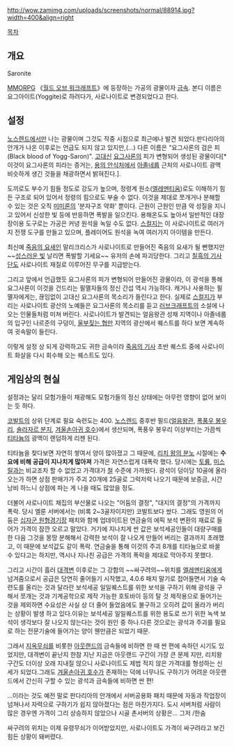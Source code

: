 http://wow.zamimg.com/uploads/screenshots/normal/88914.jpg?width=400&align=right

[[목차]]



== 개요 ==
Saronite

[[MMORPG]] 《[[월드 오브 워크래프트]]》에 등장하는 가공의 광물이자 [[금속]]. 본디 이름은 요그아이트(Yoggite)로 하려다가, 사로나이트로 변경되었다고 한다.

== 설정 ==
[[노스렌드]]에서만 나는 광물이며 그것도 작중 시점으로 최근에나 발견 되었다.판다리아의 안개가 나온 이후로는 언급도 되지 않고 있지만,(...) 다른 이름은 "요그사론의 검은 피(Black blood of Yogg-Saron)". [[고대신]] [[요그사론]]의 피가 변형되어 생성된 광물이다[* 이것이 요그사론의 피라는 증거는, [[용의 안식처]]에서 [[아졸네룹]] 근처의 사로나이트 광맥 비슷하게 생긴 것들을 채광하면서 밝혀진다.].

도끼로도 부수기 힘들 정도로 강도가 높으며, 정령계 원소([[엘레멘티움]])로도 이해하기 힘든 구조로 되어 있어서 정령의 힘으로도 부술 수 없다. 이것을 제대로 쪼개거나 분해할 수 있는 것은 오직 [[미미론]]의 '분자구조 약화' 뿐이다. 근원이 근원인 만큼 악 성질을 지니고 있어서 신성한 빛 등에 반응하면 폭발을 일으킨다. 용해온도도 높아서 일반적인 대장장이용 도구로는 가공은 커녕 원석을 녹일 수도 없다. [[스컬지]]는 이 사로나이트로 여러가지 전쟁 도구를 만들고 있으며, 플레이어도 원석을 녹여 여러가지 아이템을 만든다.

최신예 [[죽음의 요새]]인 말리크리스가 사로나이트로 만들어진 죽음의 요새가 될 뻔했지만~~[[성스러운 빛]] 날리면 폭발할 기세요~~ 유저의 손에 파괴당한다. 그리고 [[칠흑의 기사단]]도 사로나이트 재질로 이루어진 무구를 지급받는다.

그리고 앞에서 언급했듯 요그사론의 피가 변형되어 만들어진 광물이라, 이 광석을 통해 요그사론이 이것을 건드리는 필멸자들의 정신 간섭 역시 가능하다. 캐거나 사용하는 필멸자에게는, 끊임없이 고대신 요그사론의 목소리가 들린다고 한다. 실제로 [[스컬지]]가 부리는 사로나이트 광산의 노예들은 요그사론의 목소리를 듣고 [[러브크래프트]]의 소설에 나오는 인물들처럼 미쳐 버린다. 사로나이트가 발견되는 얼음왕관 성채 지역이나 아졸네룹의 입구인 나르준의 구덩이, [[울부짖는 협만]] 지역의 광산에서 퀘스트를 하다 보면 계속하여 귓속말이 들린다.

이렇게 설정 상 되게 강력하고도 귀한 금속이라 [[죽음의 기사]] 초반 퀘스트 중에 사로나이트 화살을 다시 회수해 오는 퀘스트도 있다.

== 게임상의 현실 ==
설정과는 달리 모험가들이 채광해도 모험가들의 정신 상태에는 아무런 영향이 없어 보이는 듯 하다.

[[코발트]]의 상위 단계로 필요 숙련도는 400. [[노스렌드]] 중후반 필드([[얼음왕관]], [[폭풍우 봉우리]], [[숄라자르 분지]], [[겨울손아귀 호수]])에서 생산되며, 폭풍우 봉우리 이상부터는 가끔씩 [[티타늄]]의 광맥이 랜덤하게 리젠 된다.

티타늄을 찾다보면 자연히 쌓여서 양이 많아졌고 그 때문에, [[리치 왕의 분노]] 시절에는 '''수요에 비해 공급이 지나치게 많아져''' 가격은 자연스럽게 대폭락 했다. 당시에는 [[토륨]], [[미스릴]]과는 비교조차 할 수 없었고 가격대가 [[철]] 수준에 가까웠다. 광석이 덩이당 10골에 올라오는가 하면 상점 판매가가 주괴 20개에 25골로 그럭저럭 나오기 때문에 보증금, 시간 낭비 하느니 상점에 파는 게 나을 때도 많았을 정도.

더불어 사로나이트 채집의 부산물로 나오는 "어둠의 결정", "대지의 결정"의 가격까지 폭락. 당시 엘룬 서버에서는 (비록 2~3골차이지만) 코발트보다 쌌다. 그래도 영원의 어둠은 [[십자군 원형경기장]] 패치와 함께 업데이트된 연금술의 에픽 보석 변환의 재료로 들어가 가격이 잠깐 오르고 말았다. 거기에 지나치게 싼 값은 보석세공인들이 대량구매를 한 다음 그것을 몽땅 분해해서 강력한 보석이 잘 나오게 만들어 버리는 결과까지 초래했고, 이 때문에 보석값도 같이 폭락. 연금술을 통해 이것의 주괴 8개를 티타늄으로 바꿀 수 있다고는 하지만, 역시나 지나친 공급은 가격의 폭락을 제대로 막아주지 못했다.

그리고 시간이 흘러 [[대격변]] 이후로는 그 강함의 ~~싸구려의~~위치를 [[엘레멘티움]]에게 넘겨줌으로서 공급은 당연히 줄어들기 시작했고, 4.0.6 패치 말기로 접어들면서 기술 숙련도를 올리는 것과 달라란 보석세공 일일퀘스트를 위한 보석을 구하기 위해 광석을 구해서 쪼개는 것과 기계공학으로 제작 가능한 호토바이 등의 탈 것 제작용으로 들어가는 것을 제외하면 수요성은 사실 상 더 줄어 들었음에도 불구하고 오히려 값이 올라가 버리는 상황이 발생 하고 있다.이유는 보석세공 일일퀘스트를 위한 용도로 쓰기 위한 녹색 보석이 생각보다 잘 나오지 않는다는 것이 원인 중 하나.다른 것으로는 광석과 주괴를 필요로 하는 전문기술에 들어가는 양이 웬만큼은 되었기 때문.

그래서 [[지옥무쇠]]를 비롯한 [[아웃랜드]]의 금속들에 비하면 한 때 싼 편에 속하던 시기도 있었지만, 대격변이 끝난지 한참 지난 지금은 아웃랜드 구간이 가장 큰 문제 지만, 리치왕 구간도 더이상 오래 지내질 않으니 사로나이트도 제법 적지 않은 가격대를 형성하는 신세가 되었다.그래도 [[겨울손아귀 호수]]가 존재하는 덕에 너무나도 구하기가 어려운 아웃랜드에서 간신히 구할 수 있는 광석과 금속들에 비하면 싼 편!

...이라는 것도 예전 말로 판다리아의 안개에서 서버공용화 패치 때문에 자동과 작업장이 넘쳐나서 자력으로 구하기가 쉽지 않아졌다는 점은 마찬가지다. 도시 서버처럼 사람이 많은 경우엔 가격이 그리 상승하지 않았으나 시골 촌서버의 상황은... 그저 /한숨

싸구려의 위치는 이제 유령무쇠가 이어받았지만, 사로나이트도 가격이 싸구려라고 보긴 힘든 상황이 돼버렸다.
